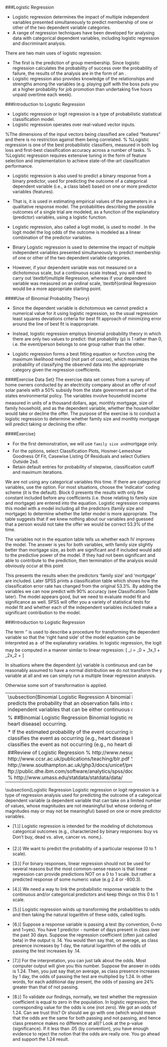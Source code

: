 

###Logistic Regression

*  Logistic regression determines the impact of multiple independent variables
presented simultaneously to predict membership of one or other of the two
dependent variable categories.
*  
A range of regression techniques have been developed for analysing data with categorical dependent
variables, including logistic regression and discriminant analysis.





There are two main uses of logistic regression:

*  The first is the prediction of group membership. Since logistic regression calculates the
probability of success over the probability of failure, the results of the analysis are in
the form of an \textbf{odds ratio}.
*  Logistic regression also provides knowledge of the relationships and strengths among
the variables (e.g. playing golf with the boss puts you at a higher probability for job
promotion than undertaking five hours unpaid overtime each week).





###Introduction to Logistic Regression

*  Logistic regression or logit regression is a type of probabilistic statistical classification model.
*  Logistic regression  operates over real-valued vector inputs. 

%The dimensions of the input vectors being classified are called "features" and there is no restriction against them being correlated. 
%
%Logistic regression is one of the best probabilistic classifiers, measured in both log loss and first-best classification accuracy across a number of tasks.
%
%Logistic regression requires extensive tuning in the form of feature selection and implementation to achieve state-of-the-art classification performance.

*  Logistic regression is also used to predict a binary response from a binary predictor, used for predicting the outcome of a categorical dependent variable (i.e., a class label) based on one or more predictor variables (features). 

*  That is, it is used in estimating empirical values of the parameters in a qualitative response model. The probabilities describing the possible outcomes of a single trial are modeled, as a function of the explanatory (predictor) variables, using a logistic function. 

*  Logistic regression, also called a logit model, is used to model \textbf{dichotomous (i.e. Binary) outcome variables}. In the logit model the log odds of the outcome is modeled as a linear combination of the predictor variables.

*  
Binary Logistic regression is used to determine the impact of multiple independent variables
presented simultaneously to predict membership of one or other of the two
dependent variable categories.

*  However, if your dependent variable was not measured on a dichotomous scale, but a continuous scale instead, you will need to carry out \textbf{multiple Regression, whereas if your dependent variable was measured on an ordinal scale, \textbf{ordinal Regression would be a more appropriate starting point.





####Use of Binomial Probability Theory}

*  Since the dependent variable is dichotomous we cannot predict a numerical value for it
using logistic regression, so the usual regression least squares deviations criteria for best fit
approach of minimizing error around the line of best fit is inappropriate.

*  Instead, logistic regression employs binomial probability theory in which there are only two values to
predict: that probability (p) is 1 rather than 0, i.e. the event/person belongs to one group
rather than the other.
*  Logistic regression forms a best fitting equation or function using the
maximum likelihood method (not part of course), which maximizes the probability of classifying the observed
data into the appropriate category given the regression coefficients.






####Exercise Data Set}
The exercise data set comes from a survey of home owners
conducted by an electricity company about an offer of roof solar panels with a 50\% subsidy
from the state government as part of the states environmental policy. The variables involve
household income measured in units of a thousand dollars, age, monthly mortgage, size of
family household, and as the dependent variable, whether the householder would take or decline the offer.
The purpose of the exercise is to conduct a logistic regression to determine whether family
size and monthly mortgage will predict taking or declining the offer.

####Exercise}

*  For the first demonstration, we will use `family size and
`mortgage only. 
*  For the options, select Classification Plots, Hosmer-Lemeshow Goodness
Of Fit, Casewise Listing Of Residuals and select Outliers Outside 2sd. 
*  
Retain default
entries for probability of stepwise, classification cutoff and maximum iterations.



\begin{figure}[h!]
\begin{center}
  % Requires \usepackage{graphicx}
  \includegraphics[scale=0.8]{images/Logistic10}\\
  \caption{Selected Options for Exercises}
\end{center}
\end{figure}

We are not using any categorical variables this time. If there are categorical variables, use the \textbf{\textit{categorical}} option. For most situations, choose the indicator coding scheme (it is the
default).
\subsection{SPSS Outout  - Block 0: Beginning Block.}
Block 0 presents the results with only the constant included
before any coefficients (i.e. those relating to family size and mortgage) are entered into
the equation. Logistic regression compares this model with a model including all the
predictors (family size and mortgage) to determine whether the latter model is more
appropriate. The table suggests that if we knew nothing about our variables and guessed
that a person would not take the offer we would be correct 53.3\% of the time.
\begin{figure}[h!]
\begin{center}
  % Requires \usepackage{graphicx}
  \includegraphics[scale=0.6]{images/Logistic3}\\
  \caption{Classification table}
\end{center}
\end{figure}
The variables not in the equation table tells us whether each IV improves the model. The answer is yes for both variables, with family size slightly better than mortgage size, as both are significant and if included would add to the predictive power of the model. If they had not been significant and able to contribute to the prediction,
then termination of the analysis would obviously occur at this point

\begin{figure}
\begin{center}
  % Requires \usepackage{graphicx}
  \includegraphics[scale=0.6]{images/Logistic4}\\
  \caption{Variables in / not in the equation}
\end{center}
\end{figure}
This presents the results when the predictors family size and
mortgage are included. Later SPSS prints a classification table which shows how the
classification error rate has changed from the original 53.3\%. By adding the variables
we can now predict with 90\% accuracy (see Classification Table later). The
model appears good, but we need to evaluate model fit and significance as well. SPSS will
offer you a variety of statistical tests for model fit and whether each of the independent
variables included make a significant contribution to the model.
\begin{figure}
\begin{center}
  % Requires \usepackage{graphicx}
  \includegraphics[scale=0.6]{images/Logistic5}\\
  \caption{Test Outcomes}
\end{center}
\end{figure}






###Introduction to Logistic Regression

The term \textbf{\textit{generalized linear model}} is used to describe a procedure for
transforming the dependent variable so that the right hand side of the model
equation can be interpreted as a \textbf{\textit{linear combination}} of the explanatory variables. In logistic regression, the logit may be computed in a manner similar to linear regression:
\[ \eta_i = \beta_0 + \beta_1x_1 + \beta_2x_2 + \ldots  \]

In situations where the dependent (y) variable is continuous and can be
reasonably assumed to have a normal distribution we do not transform the y
variable at all and we can simply run a multiple linear regression analysis.

Otherwise some sort of transformation is applied.


---------------------------------------------------------
\subsection{Binomial Logistic Regression 
A binomial logistic regression (often referred to simply as logistic regression), predicts the probability that an observation falls into one of two categories of a \textbf{dichotomous} dependent variable based on one or more independent variables that can be either continuous or categorical.

% ##Binomial Logistic Regression
Binomial logistic regression estimates the probability of an event (as an example, having heart disease) occurring. 

*  If the estimated probability of the event occurring is greater than or equal to 0.5 (better than even chance), the procedure classifies the event as occurring (e.g., heart disease being present). *  If the probability is less than 0.5, Logistic regression classifies the event as not occurring (e.g., no heart disease). 



##Review of Logistic Regression
% http://www.nesug.org/proceedings/nesug06/an/da26.pdf
% http://www.ccsr.ac.uk/publications/teaching/blr.pdf
% http://www.southampton.ac.uk/ghp3/docs/unicef/presentation7.1a.pdf
% ftp://public.dhe.ibm.com/software/analytics/spss/documentation/statistics/20.0/en/client/Manuals/IBM_SPSS_Regression.pdf
% http://www.umass.edu/statdata/statdata/data/


---------------------------------------------------------
\subsection{Logistic Regression
Logistic regression or logit regression is a type of regression analysis used for predicting
the outcome of a categorical dependent variable (a dependent variable that can take on a limited number of values,
whose magnitudes are not meaningful but whose ordering of magnitudes may or may not be meaningful)
based on one or more predictor variables.




* [1.)] Logistic regression is intended for the modeling
of dichotomous categorical outcomes (e.g., characterized by binary responses: buy vs Don't buy, dead vs. alive, cancer vs. none,).


* [2.)] We want to predict the probability of a particular response  (0 to 1 scale).

* [3.)] For binary responses, linear regression should not be used for several reasons
but the most common-sense reason is that linear regression can provide predictions NOT on a 0 to 1 scale.
but rather a predicted response of some numeric value (e.g 2.4 or -800.3).

* [4.)] We need a way to link the probabilistic response variable to the continuous and/or categorical predictors and
keep things on this 0 to 1 scale.

* [5.)] Logistic regression winds up transforming the probabilities to odds and then taking the natural logarithm of these odds, called logits.


* [6.)] Suppose a response variable is passing a test (by convention, 0=no and 1=yes).
You have 1 predictor - number of days present in class over the past 30 days.
Suppose the regression coefficient (often just called beta) in the output is .14.
You would then say that, on average, as class presence increases by 1 day, the natural logarithm of the
odds of passing the test increases by .14.

* [7.)] For the interpretation, you can just talk about the odds.
Most computer output will give you this number.
Suppose the answer in odds is 1.24. Then, you just say that,on average, as class presence increases by 1 day,
the odds of passing the test are multiplied by 1.24.
In other words, for each additional day present, the odds of passing are 24% greater than that of not passing.

* [8.)] To validate our findings, normally, we test whether the regression coefficient is equal to zero in the population.
In logistic regression, the corresponding value for the odds is one (not zero). We got an odds of 1.24.
Can we trust this? Or should we go with one (which would mean that the odds are the same for both passing and not passing,
and hence class presence makes no difference at all)?  Look at the p-value (significance). If it less than .05 (by convention), you have enough evidence to reject
the notion that the odds are really one. You go ahead and support the 1.24 result.



